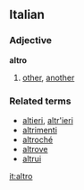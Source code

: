 ==Italian==
===Adjective===
'''altro'''

# [[other]], [[another]]

===Related terms===
*[[altieri]], [[altr'ieri]]
*[[altrimenti]]
*[[altroché]]
*[[altrove]]
*[[altrui]]

[[it:altro]]